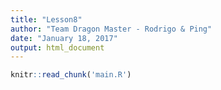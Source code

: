 ```yaml
---
title: "Lesson8"
author: "Team Dragon Master - Rodrigo & Ping"
date: "January 18, 2017"
output: html_document
---
```


```r
knitr::read_chunk('main.R')
```

```r
```


